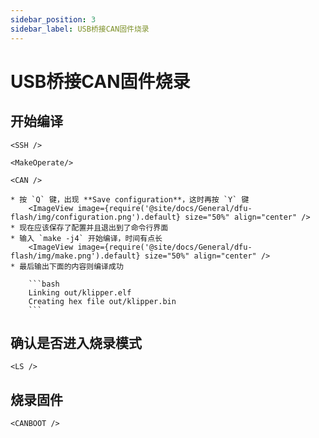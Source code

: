 ```yaml
---
sidebar_position: 3
sidebar_label: USB桥接CAN固件烧录
---
```




# USB桥接CAN固件烧录

## 开始编译

    <SSH />

    <MakeOperate/>

    <CAN />

    * 按 `Q` 键，出现 **Save configuration**，这时再按 `Y` 键
        <ImageView image={require('@site/docs/General/dfu-flash/img/configuration.png').default} size="50%" align="center" />
    * 现在应该保存了配置并且退出到了命令行界面
    * 输入 `make -j4` 开始编译，时间有点长
        <ImageView image={require('@site/docs/General/dfu-flash/img/make.png').default} size="50%" align="center" />
    * 最后输出下面的内容则编译成功

        ```bash
        Linking out/klipper.elf
        Creating hex file out/klipper.bin
        ```
## 确认是否进入烧录模式


    <LS />

## 烧录固件


    <CANBOOT />
